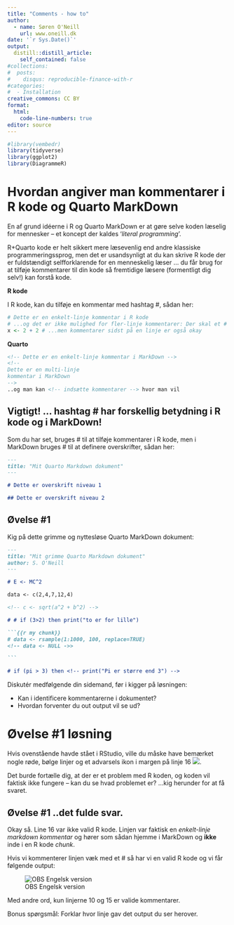 ```yaml
---
title: "Comments - how to"
author:
  - name: Søren O'Neill
    url: www.oneill.dk
date: '`r Sys.Date()`'
output:
  distill::distill_article:
    self_contained: false
#collections:
#  posts:
#    disqus: reproducible-finance-with-r
#categories:
#  - Installation
creative_commons: CC BY
format: 
  html:
    code-line-numbers: true
editor: source
---
```


```r
#library(vembedr)
library(tidyverse)
library(ggplot2)
library(DiagrammeR)
```

# Hvordan angiver man kommentarer i R kode og Quarto MarkDown

En af grund idéerne i R og Quarto MarkDown er at gøre selve koden læselig for mennesker -- et koncept der kaldes '_literal programming_'. 

R+Quarto kode er helt sikkert mere læsevenlig end andre klassiske programmeringssprog, men det er usandsynligt at du kan skrive R kode der er fuldstændigt selfforklarende for en menneskelig læser ... du får brug for at tilføje kommentarer til din kode så fremtidige læsere (formentligt dig selv!) kan forstå kode.

**R kode**

I R kode, kan du tilføje en kommentar med hashtag \#, sådan her:

```r
# Dette er en enkelt-linje kommentar i R kode
# ...og det er ikke mulighed for fler-linje kommentarer: Der skal et # før hver kommentar linje
x <- 2 + 2 # ...men kommentarer sidst på en linje er også okay

```

**Quarto** 

```markdown
<!-- Dette er en enkelt-linje kommentar i MarkDown -->
<!--
Dette er en multi-linje
kommentar i MarkDown
-->
..og man kan <!-- indsætte kommentarer --> hvor man vil
```

::: {.callout-important collapse=true}
## Vigtigt! ... hashtag # har forskellig betydning i R kode og i MarkDown!

Som du har set, bruges \# til at tilføje kommentarer i R kode, men i MarkDown bruges # til at definere overskrifter, sådan her:

````markdown
---
title: "Mit Quarto Markdown dokument"
---

# Dette er overskrift niveau 1

## Dette er overskrift niveau 2
````
:::

::: {.callout-note collapse=true}
# Øvelse #1

Kig på dette grimme og nyttesløse Quarto MarkDown dokument:

````markdown
---
title: "Mit grimme Quarto Markdown dokument"
author: S. O'Neill
---

# E <- MC^2

data <- c(2,4,7,12,4)

<!-- c <- sqrt(a^2 + b^2) -->

# # if (3>2) then print("to er for lille")

```{{r my chunk}}
# data <- rsample(1:1000, 100, replace=TRUE)
<!-- data <- NULL ->>

```

# if (pi > 3) then <!-- print("Pi er større end 3") -->

````

Diskutér medfølgende  din sidemand, før i kigger på løsningen:

* Kan i identificere kommentarerne i dokumentet?
* Hvordan forventer du out output vil se ud?

:::

::: {.callout-note collapse=true}

# Øvelse #1 løsning

Hvis ovenstående havde stået i RStudio, ville du måske have bemærket nogle røde, bølge linjer og et advarsels ikon i margen på linje 16 ![](gfx/RR/comments_r_vs_quarto_warning.png).

Det burde fortælle dig, at der er et problem med R koden, og koden vil faktisk ikke fungere -- kan du se hvad problemet er? ...kig herunder for at få svaret.

::: {.callout-note collapse=true}
# Øvelse #1 ..det fulde svar.

Okay så. Line 16 var ikke valid R kode. Linjen var faktisk en _enkelt-linje markdown kommentar_ og hører som sådan hjemme i MarkDown og **ikke** inde i en R kode _chunk_. 

Hvis vi kommenterer linjen væk med et \# så har vi en valid R kode og vi får følgende output:

![OBS Engelsk version](gfx/comments_r_vs_quarto_output.png)

Med andre ord, kun linjerne 10 og 15 er valide kommentarer.

Bonus spørgsmål: Forklar hvor linje gav det output du ser herover.

:::

:::


<script src="https://giscus.app/client.js"
        data-repo="sorenoneill/r4phd"
        data-repo-id="R_kgDOJ9etDQ"
        data-category="Announcements"
        data-category-id="DIC_kwDOJ9etDc4CYApF"
        data-mapping="pathname"
        data-strict="0"
        data-reactions-enabled="0"
        data-emit-metadata="0"
        data-input-position="bottom"
        data-theme="cobalt"
        data-lang="en"
        crossorigin="anonymous"
        async>
</script>
